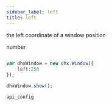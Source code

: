 ```yaml
---
sidebar_label: left
title: left
---
```



          


<Short>
 
the left coordinate of a window position





</Short>



<Type>
 number


</Type>


~~~js
 
var dhxWindow = new dhx.Window({
    left:250
});

dhxWindow.show();


~~~
	api_config

<Descr>
 





</Descr>


